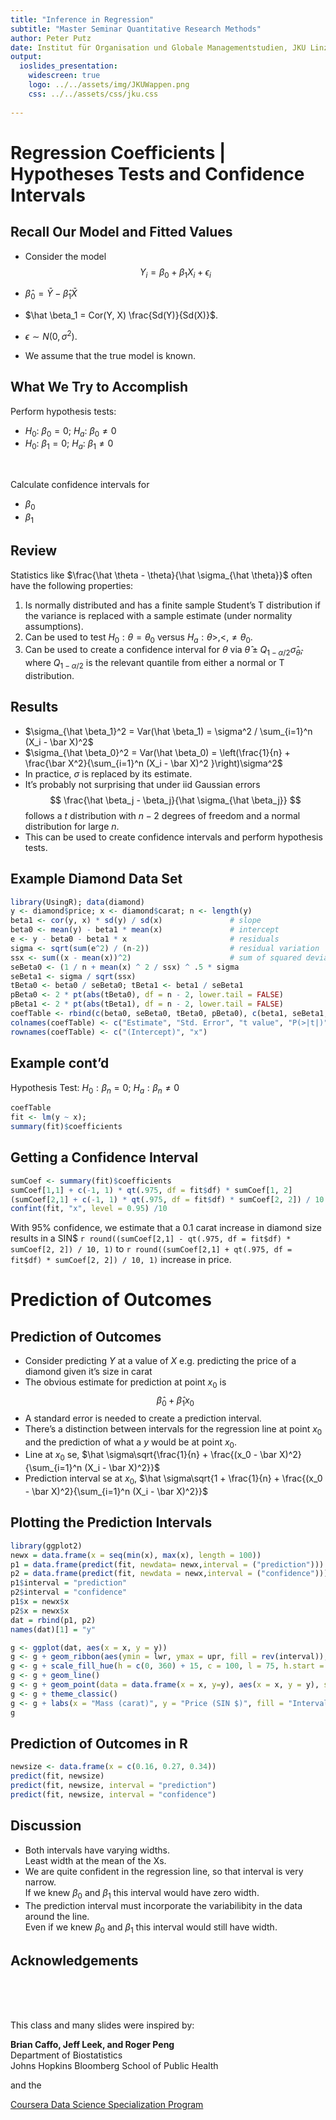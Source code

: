 ```yaml
---
title: "Inference in Regression"
subtitle: "Master Seminar Quantitative Research Methods"
author: Peter Putz
date: Institut für Organisation und Globale Managementstudien, JKU Linz
output: 
  ioslides_presentation:
    widescreen: true
    logo: ../../assets/img/JKUWappen.png
    css: ../../assets/css/jku.css
    
---
```



<style>
table.rmdtable th {
  color: white;
  font-size: 18px;
  background: -webkit-gradient(linear, 50% 0%, 50% 100%, color-stop(40%, #1e786d), color-stop(80%, #144f48)) no-repeat;
  background: -webkit-linear-gradient(top, #1e786d 40%, #144f48 80%) no-repeat;
  background: -moz-linear-gradient(top, #1e786d 40%, #144f48 80%) no-repeat;
  background: -o-linear-gradient(top, #1e786d 40%, #144f48 80%) no-repeat;
  background: linear-gradient(top, #1e786d 40%, #144f48 80%) no-repeat;
}
</style>



# Regression Coefficients | Hypotheses Tests and Confidence Intervals


## Recall Our Model and Fitted Values

- Consider the model
$$
Y_i = \beta_0 + \beta_1 X_i + \epsilon_i
$$

- $\hat \beta_0 = \bar Y - \hat \beta_1 \bar X$
- $\hat \beta_1 = Cor(Y, X) \frac{Sd(Y)}{Sd(X)}$.  
- $\epsilon \sim N(0, \sigma^2)$. 

- We assume that the true model is known.



## What We Try to Accomplish

Perform hypothesis tests:

- $H_0$: $\beta_0 = 0$; $H_a$: $\beta_0 \neq 0$
- $H_0$: $\beta_1 = 0$; $H_a$: $\beta_1 \neq 0$


\


Calculate confidence intervals for

- $\beta_0$
- $\beta_1$


## Review

Statistics like $\frac{\hat \theta - \theta}{\hat \sigma_{\hat \theta}}$ often have the following properties:

1. Is normally distributed and has a finite sample Student's T distribution if the
variance is replaced with a sample estimate (under normality assumptions).
3. Can be used to test $H_0 : \theta = \theta_0$ versus $H_a : \theta >, <, \neq \theta_0$.
4. Can be used to create a confidence interval for $\theta$ via $\hat \theta \pm Q_{1-\alpha/2} \hat 
\sigma_{\hat \theta}$,  
where $Q_{1-\alpha/2}$ is the relevant quantile from either a normal or T distribution.



## Results

* $\sigma_{\hat \beta_1}^2 = Var(\hat \beta_1) = \sigma^2 / \sum_{i=1}^n (X_i - \bar X)^2$
* $\sigma_{\hat \beta_0}^2 = Var(\hat \beta_0)  = \left(\frac{1}{n} + \frac{\bar X^2}{\sum_{i=1}^n (X_i - \bar X)^2 }\right)\sigma^2$
* In practice, $\sigma$ is replaced by its estimate.
* It's probably not surprising that under iid Gaussian errors
$$
\frac{\hat \beta_j - \beta_j}{\hat \sigma_{\hat \beta_j}}
$$
follows a $t$ distribution with $n-2$ degrees of freedom and a normal distribution for large $n$.
* This can be used to create confidence intervals and perform
hypothesis tests.



## Example Diamond Data Set

```r
library(UsingR); data(diamond)
y <- diamond$price; x <- diamond$carat; n <- length(y)
beta1 <- cor(y, x) * sd(y) / sd(x)               # slope
beta0 <- mean(y) - beta1 * mean(x)               # intercept
e <- y - beta0 - beta1 * x                       # residuals
sigma <- sqrt(sum(e^2) / (n-2))                  # residual variation 
ssx <- sum((x - mean(x))^2)                      # sum of squared deviations from mean X
seBeta0 <- (1 / n + mean(x) ^ 2 / ssx) ^ .5 * sigma 
seBeta1 <- sigma / sqrt(ssx)
tBeta0 <- beta0 / seBeta0; tBeta1 <- beta1 / seBeta1
pBeta0 <- 2 * pt(abs(tBeta0), df = n - 2, lower.tail = FALSE)
pBeta1 <- 2 * pt(abs(tBeta1), df = n - 2, lower.tail = FALSE)
coefTable <- rbind(c(beta0, seBeta0, tBeta0, pBeta0), c(beta1, seBeta1, tBeta1, pBeta1))
colnames(coefTable) <- c("Estimate", "Std. Error", "t value", "P(>|t|)")
rownames(coefTable) <- c("(Intercept)", "x")
```


## Example cont'd

Hypothesis Test: $H_0: \beta_n = 0$; $H_a: \beta_n \neq 0$

```r
coefTable
fit <- lm(y ~ x); 
summary(fit)$coefficients
```


## Getting a Confidence Interval

```r
sumCoef <- summary(fit)$coefficients
sumCoef[1,1] + c(-1, 1) * qt(.975, df = fit$df) * sumCoef[1, 2]
(sumCoef[2,1] + c(-1, 1) * qt(.975, df = fit$df) * sumCoef[2, 2]) / 10
confint(fit, "x", level = 0.95) /10
```
With 95% confidence, we estimate that a 0.1 carat increase in
diamond size results in a SIN$ `r round((sumCoef[2,1] - qt(.975, df = fit$df) * sumCoef[2, 2]) / 10, 1)` to `r round((sumCoef[2,1] + qt(.975, df = fit$df) * sumCoef[2, 2]) / 10, 1)` increase in price.



# Prediction of Outcomes


## Prediction of Outcomes

- Consider predicting $Y$ at a value of $X$
    e.g. predicting the price of a diamond given it's size in carat
- The obvious estimate for prediction at point $x_0$ is 
$$
\hat \beta_0 + \hat \beta_1 x_0
$$
- A standard error is needed to create a prediction interval.
- There's a distinction between intervals for the regression
  line at point $x_0$ and the prediction of what a $y$ would be
  at point $x_0$. 
- Line at $x_0$ se, $\hat \sigma\sqrt{\frac{1}{n} +  \frac{(x_0 - \bar X)^2}{\sum_{i=1}^n (X_i - \bar X)^2}}$
- Prediction interval se at $x_0$, $\hat \sigma\sqrt{1 + \frac{1}{n} + \frac{(x_0 - \bar X)^2}{\sum_{i=1}^n (X_i - \bar X)^2}}$



## Plotting the Prediction Intervals {.centered}

```r
library(ggplot2)
newx = data.frame(x = seq(min(x), max(x), length = 100))
p1 = data.frame(predict(fit, newdata= newx,interval = ("prediction")))
p2 = data.frame(predict(fit, newdata = newx,interval = ("confidence")))
p1$interval = "prediction"
p2$interval = "confidence"
p1$x = newx$x
p2$x = newx$x
dat = rbind(p1, p2)
names(dat)[1] = "y"

g <- ggplot(dat, aes(x = x, y = y))
g <- g + geom_ribbon(aes(ymin = lwr, ymax = upr, fill = rev(interval)), alpha = 1)
g <- g + scale_fill_hue(h = c(0, 360) + 15, c = 100, l = 75, h.start = 180)
g <- g + geom_line()
g <- g + geom_point(data = data.frame(x = x, y=y), aes(x = x, y = y), size = 3, alpha = 0.5)
g <- g + theme_classic()
g <- g + labs(x = "Mass (carat)", y = "Price (SIN $)", fill = "Interval")
g
```



## Prediction of Outcomes in R {.smaller}

```r
newsize <- data.frame(x = c(0.16, 0.27, 0.34))
predict(fit, newsize)
predict(fit, newsize, interval = "prediction")
predict(fit, newsize, interval = "confidence")
```



## Discussion

- Both intervals have varying widths.  
    Least width at the mean of the Xs.
- We are quite confident in the regression line, so that 
  interval is very narrow.  
    If we knew $\beta_0$ and $\beta_1$ this interval would have zero width.
- The prediction interval must incorporate the variabilibity
  in the data around the line.  
    Even if we knew $\beta_0$ and $\beta_1$ this interval would still have width.




## Acknowledgements {.centered}

\
\
\

This class and many slides were inspired by:

**Brian Caffo, Jeff Leek, and Roger Peng**   
Department of Biostatistics   
Johns Hopkins Bloomberg School of Public Health   

and the  

[Coursera Data Science Specialization Program](https://www.coursera.org/specialization/jhudatascience/1?utm_medium=courseDescripTop)



